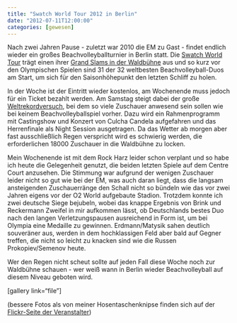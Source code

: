 ```yaml
---
title: "Swatch World Tour 2012 in Berlin"
date: "2012-07-11T12:00:00"
categories: [gewesen]
---
```


Nach zwei Jahren Pause - zuletzt war 2010 die EM zu Gast - findet endlich wieder ein großes Beachvolleyballturnier in Berlin statt. Die [Swatch World Tour](http://www.fivb.org/en/beachvolleyball/competitions/worldtour/2012/index.asp) trägt einen ihrer [Grand Slams in der Waldbühne](http://www.grandslamberlin.de/) aus und so kurz vor den Olympischen Spielen sind 31 der 32 weltbesten Beachvolleyball-Duos am Start, um sich für den Saisonhöhepunkt den letzten Schliff zu holen. 

In der Woche ist der Eintritt wieder kostenlos, am Wochenende muss jedoch für ein Ticket bezahlt werden. Am Samstag steigt dabei der große [Weltrekordversuch](http://www.grandslamberlin.de/news/92-world-record-day-sport-musik-models-und-ein-smart-fortwo.html), bei dem so viele Zuschauer anwesend sein sollen wie bei keinem Beachvolleyballspiel vorher. Dazu wird ein Rahmenprogramm mit Castingshow und Konzert von Culcha Candela aufgefahren und das Herrenfinale als Night Session ausgetragen. Da das Wetter ab morgen aber fast ausschließlich Regen verspricht wird es schwierig werden, die erforderlichen 18000 Zuschauer in die Waldbühne zu locken.

Mein Wochenende ist mit dem Rock Harz leider schon verplant und so habe ich heute die Gelegenheit genutzt, die beiden letzten Spiele auf dem Centre Court anzusehen. Die Stimmung war aufgrund der wenigen Zuschauer leider nicht so gut wie bei der EM, was auch daran liegt, dass die langsam ansteigenden Zuschauerränge den Schall nicht so bündeln wie das vor zwei Jahren eigens vor der O2 World aufgebaute Stadion. Trotzdem konnte ich zwei deutsche Siege bejubeln, wobei das knappe Ergebnis von Brink und Reckermann Zweifel in mir aufkommen lässt, ob Deutschlands bestes Duo nach den langen Verletzungspausen ausreichend in Form ist, um bei Olympia eine Medaille zu gewinnen. Erdmann/Matysik sahen deutlich souveräner aus, werden in dem hochklassigen Feld aber bald auf Gegner treffen, die nicht so leicht zu knacken sind wie die Russen Prokopiev/Semenov heute.

Wer den Regen nicht scheut sollte auf jeden Fall diese Woche noch zur Waldbühne schauen - wer weiß wann in Berlin wieder Beachvolleyball auf diesem Niveau geboten wird.

[gallery link="file"]

(bessere Fotos als von meiner Hosentaschenknipse finden sich auf der [Flickr-Seite der Veranstalter](http://www.flickr.com/photos/74565448@N04/))

